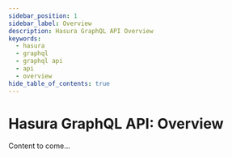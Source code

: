 ```yaml
---
sidebar_position: 1
sidebar_label: Overview
description: Hasura GraphQL API Overview
keywords:
  - hasura
  - graphql
  - graphql api
  - api
  - overview
hide_table_of_contents: true
---
```


# Hasura GraphQL API: Overview

Content to come...

[//]: # (Hasura offers a GraphQL API tailored to your data domain. To set it up, you simply need to create a DDS object with the)

[//]: # (type `modelGraphqlApi` corresponding to a model. Hasura takes care of auto-generating the GraphQL schema based on the)

[//]: # (definitions of your data domain's models and types. Additionally, the `modelGraphqlApi` DDS object provides the)

[//]: # (flexibility to customize specific aspects of your GraphQL schema. Using `scalarTypeGraphqlExpression` DDS object, you)

[//]: # (can customize the comparison input objects for any data source's scalar types.)

[//]: # (TODO Quicklinks)